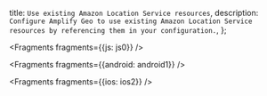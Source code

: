   title: `Use existing Amazon Location Service resources`,
  description: `Configure Amplify Geo to use existing Amazon Location Service resources by referencing them in your configuration.`,
};


<Fragments fragments={{js: js0}} />


<Fragments fragments={{android: android1}} />


<Fragments fragments={{ios: ios2}} />
